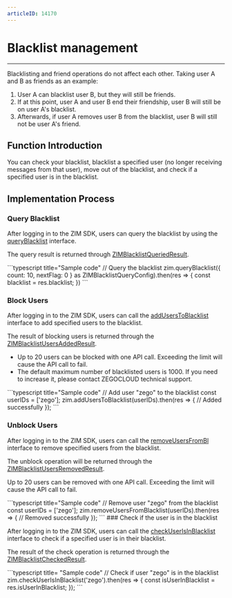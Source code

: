 ```yaml
---
articleID: 14170
---
```


# Blacklist management

- - -

<Note title="Note">

Blacklisting and friend operations do not affect each other. Taking user A and B as friends as an example:
1. User A can blacklist user B, but they will still be friends.
2. If at this point, user A and user B end their friendship, user B will still be on user A's blacklist.
3. Afterwards, if user A removes user B from the blacklist, user B will still not be user A's friend.


</Note>

## Function Introduction

You can check your blacklist, blacklist a specified user (no longer receiving messages from that user), move out of the blacklist, and check if a specified user is in the blacklist.


## Implementation Process

### Query Blacklist

After logging in to the ZIM SDK, users can query the blacklist by using the <a href="@queryBlacklist" target="_blank">queryBlacklist</a> interface.

The query result is returned through <a href="@-ZIMBlacklistQueriedResult" target="_blank">ZIMBlacklistQueriedResult</a>.

<CodeGroup>
```typescript title="Sample code"
// Query the blacklist
zim.queryBlacklist({ count: 10, nextFlag: 0 } as ZIMBlacklistQueryConfig).then(res => {
    const blacklist = res.blacklist;
})
```
</CodeGroup>

### Block Users

After logging in to the ZIM SDK, users can call the  <a href="@addUsersToBlacklist" target="_blank">addUsersToBlacklist</a> interface to add specified users to the blacklist.

The result of blocking users is returned through the <a href="@-ZIMBlacklistUsersAddedResult" target="_blank">ZIMBlacklistUsersAddedResult</a>.

<Warning title="Warning">

- Up to 20 users can be blocked with one API call. Exceeding the limit will cause the API call to fail.
- The default maximum number of blacklisted users is 1000. If you need to increase it, please contact ZEGOCLOUD technical support.
</Warning>

<CodeGroup>
```typescript title="Sample code"
// Add user "zego" to the blacklist
const userIDs = ['zego'];
zim.addUsersToBlacklist(userIDs).then(res => {
    // Added successfully
});
```
</CodeGroup>

### Unblock Users

After logging in to the ZIM SDK, users can call the <a href="@removeUsersFromBlacklist" target="_blank">removeUsersFromBl</a> interface to remove specified users from the blacklist.

The unblock operation will be returned through the <a href="@-ZIMBlacklistUsersRemovedResult" target="_blank">ZIMBlacklistUsersRemovedResult</a>.

<Warning title="Warning">

Up to 20 users can be removed with one API call. Exceeding the limit will cause the API call to fail.
</Warning>

<CodeGroup>
```typescript title="Sample code"
// Remove user "zego" from the blacklist
const userIDs = ['zego'];
zim.removeUsersFromBlacklist(userIDs).then(res => {
    // Removed successfully
});
```
</CodeGroup>
### Check if the user is in the blacklist

After logging in to the ZIM SDK, users can call the <a href="@checkUserIsInBlacklist" target="_blank">checkUserIsInBlacklist</a> interface to check if a specified user is in their blacklist.

The result of the check operation is returned through the  <a href="@-ZIMBlacklistCheckedResult" target="_blank">ZIMBlacklistCheckedResult</a>.


<CodeGroup>
```typescript title= "Sample code"
// Check if user "zego" is in the blacklist
zim.checkUserIsInBlacklist('zego').then(res => {
    const isUserInBlacklist = res.isUserInBlacklist;
});
```
</CodeGroup>
